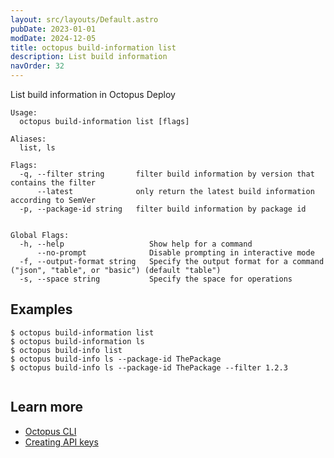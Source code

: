 ```yaml
---
layout: src/layouts/Default.astro
pubDate: 2023-01-01
modDate: 2024-12-05
title: octopus build-information list
description: List build information
navOrder: 32
---
```


List build information in Octopus Deploy

```
Usage:
  octopus build-information list [flags]

Aliases:
  list, ls

Flags:
  -q, --filter string       filter build information by version that contains the filter
      --latest              only return the latest build information according to SemVer
  -p, --package-id string   filter build information by package id


Global Flags:
  -h, --help                   Show help for a command
      --no-prompt              Disable prompting in interactive mode
  -f, --output-format string   Specify the output format for a command ("json", "table", or "basic") (default "table")
  -s, --space string           Specify the space for operations

```

## Examples

<SamplesInstance />

```
$ octopus build-information list
$ octopus build-information ls
$ octopus build-info list
$ octopus build-info ls --package-id ThePackage
$ octopus build-info ls --package-id ThePackage --filter 1.2.3


```

## Learn more

- [Octopus CLI](/docs/octopus-rest-api/cli)
- [Creating API keys](/docs/octopus-rest-api/how-to-create-an-api-key)